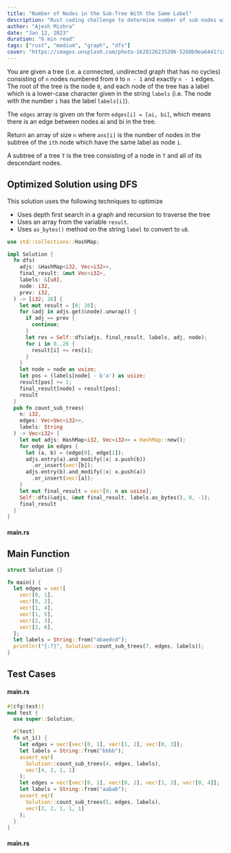 ```yaml
---
title: "Number of Nodes in the Sub-Tree With the Same Label"
description: "Rust coding challenge to determine number of sub nodes with same label."
author: "Ajesh Mishra"
date: "Jan 12, 2023"
duration: "6 min read"
tags: ["rust", "medium", "graph", "dfs"]
cover: "https://images.unsplash.com/photo-1628126235206-5260b9ea6441?ixlib=rb-1.2.1&ixid=MnwxMjA3fDB8MHxwaG90by1wYWdlfHx8fGVufDB8fHx8&auto=format&fit=crop&w=1587&q=80"
---
```


You are given a tree (i.e. a connected, undirected graph that has no cycles) consisting of `n` nodes numbered from `0` to `n - 1` and exactly `n - 1` edges. The root of the tree is the node `0`, and each node of the tree has a label which is a lower-case character given in the string `labels` (i.e. The node with the number `i` has the label `labels[i]`).

The `edges` array is given on the form `edges[i] = [ai, bi]`, which means there is an edge between nodes ai and bi in the tree.

Return an array of size `n` where `ans[i]` is the number of nodes in the subtree of the `ith` node which have the same label as node `i`.

A subtree of a tree `T` is the tree consisting of a node in `T` and all of its descendant nodes.

## Optimized Solution using DFS

This solution uses the following techniques to optimize 

- Uses depth first search in a graph and recursion to traverse the tree
- Uses an array from the variable `result`.
- Uses `as_bytes()` method on the string `label` to convert to `u8`.

```rust
use std::collections::HashMap;

impl Solution {
  fn dfs(
    adjs: &HashMap<i32, Vec<i32>>,
    final_result: &mut Vec<i32>,
    labels: &[u8],
    node: i32,
    prev: i32,
  ) -> [i32; 26] {
    let mut result = [0; 26];
    for &adj in adjs.get(&node).unwrap() {
      if adj == prev {
        continue;
      }
      let res = Self::dfs(adjs, final_result, labels, adj, node);
      for i in 0..26 {
        result[i] += res[i];
      }
    }
    let node = node as usize;
    let pos = (labels[node] - b'a') as usize;
    result[pos] += 1;
    final_result[node] = result[pos];
    result
  }
  pub fn count_sub_trees(
    n: i32, 
    edges: Vec<Vec<i32>>, 
    labels: String
  ) -> Vec<i32> {
    let mut adjs: HashMap<i32, Vec<i32>> = HashMap::new();
    for edge in edges {
      let (a, b) = (edge[0], edge[1]);
      adjs.entry(a).and_modify(|x| x.push(b))
        .or_insert(vec![b]);
      adjs.entry(b).and_modify(|x| x.push(a))
        .or_insert(vec![a]);
    }
    let mut final_result = vec![0; n as usize];
    Self::dfs(&adjs, &mut final_result, labels.as_bytes(), 0, -1);
    final_result
  }
}
```

#### main.rs

## Main Function

```rust
struct Solution {}

fn main() {
  let edges = vec![
    vec![0, 1],
    vec![0, 2],
    vec![1, 4],
    vec![1, 5],
    vec![2, 3],
    vec![2, 6],
  ];
  let labels = String::from("abaedcd");
  println!("{:?}", Solution::count_sub_trees(7, edges, labels));
}
```

## Test Cases

#### main.rs

```rust
#[cfg(test)]
mod test {
  use super::Solution;

  #[test]
  fn ut_1() {
    let edges = vec![vec![0, 1], vec![1, 2], vec![0, 3]];
    let labels = String::from("bbbb");
    assert_eq!(
      Solution::count_sub_trees(4, edges, labels),
      vec![4, 2, 1, 1]
    );
    let edges = vec![vec![0, 1], vec![0, 2], vec![1, 3], vec![0, 4]];
    let labels = String::from("aabab");
    assert_eq!(
      Solution::count_sub_trees(5, edges, labels),
      vec![3, 2, 1, 1, 1]
    );
  }
}
```

#### main.rs